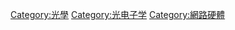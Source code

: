 {{Commonscat|Fiber optics}}

[[Category:光學|Category:光學]]
[[Category:光电子学|Category:光电子学]]
[[Category:網路硬體|Category:網路硬體]]